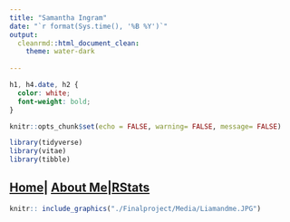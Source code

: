```yaml
---
title: "Samantha Ingram"
date: "`r format(Sys.time(), '%B %Y')`"
output: 
  cleanrmd::html_document_clean:
    theme: water-dark
    
---
```

```css
h1, h4.date, h2 {
  color: white;
  font-weight: bold;
}
```


```r
knitr::opts_chunk$set(echo = FALSE, warning= FALSE, message= FALSE)

library(tidyverse)
library(vitae)
library(tibble)

```

## [Home]()| [About Me](https://SamIngram29.github.io/Aboutme/)|[RStats](https://SamIngram29.github.io/Finalproject/Final_Project.html)

```r
knitr:: include_graphics("./Finalproject/Media/Liamandme.JPG")
```


